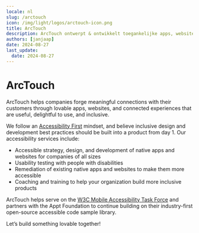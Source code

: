 ```yaml
---
locale: nl
slug: /arctouch
icon: /img/light/logos/arctouch-icon.png
title: ArcTouch
description: ArcTouch ontwerpt & ontwikkelt toegankelijke apps, websites en digitale ervaringen voor bedrijven van elke omvang.
authors: [janjaap]
date: 2024-08-27
last_update:
  date: 2024-08-27
---
```


# ArcTouch

ArcTouch helps companies forge meaningful connections with their customers through lovable apps, websites, and connected experiences that are useful, delightful to use, and inclusive.

We follow an [Accessibility First](https://arctouch.com/blog/accessibility-first-app-development) mindset, and believe inclusive design and development best practices should be built into a product from day 1. Our accessibility services include:

- Accessible strategy, design, and development of native apps and websites for companies of all sizes
- Usability testing with people with disabilities
- Remediation of existing native apps and websites to make them more accessible
- Coaching and training to help your organization build more inclusive products

ArcTouch helps serve on the [W3C Mobile Accessibility Task Force](https://www.w3.org/WAI/GL/task-forces/matf/) and partners with the Appt Foundation to continue building on their industry-first open-source accessible code sample library.

Let’s build something lovable together!

<CustomLink url="https://arctouch.com" label="Visit the ArcTouch website" external={true} appearance="primaryButton" />
